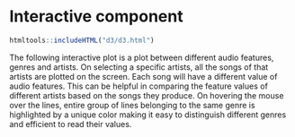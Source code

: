 # Interactive component


```r

htmltools::includeHTML("d3/d3.html")

```

The following interactive plot is a plot between different audio features, genres and artists. On selecting a specific artists, all the songs of that artists are plotted on the screen. Each song will have a different value of audio features. This can be helpful in comparing the feature values of different artists based on the songs they produce. On hovering the mouse over the lines, entire group of lines belonging to the same genre is highlighted by a unique color making it easy to distinguish different genres and efficient to read their values. 

